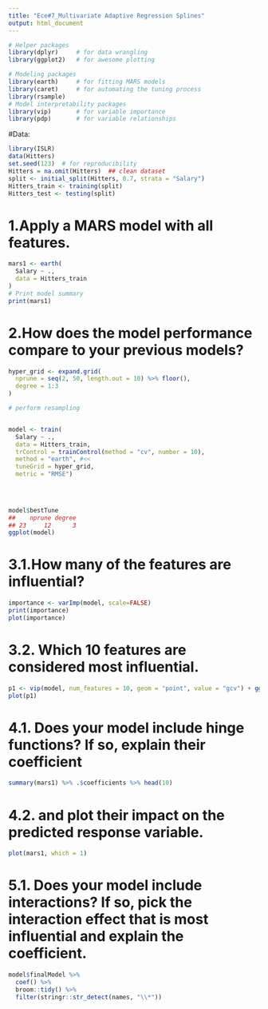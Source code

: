 ```yaml
---
title: "Ece#7_Multivariate Adaptive Regression Splines"
output: html_document
---
```


```r
# Helper packages
library(dplyr)     # for data wrangling
library(ggplot2)   # for awesome plotting

# Modeling packages
library(earth)     # for fitting MARS models
library(caret)     # for automating the tuning process
library(rsample)
# Model interpretability packages
library(vip)       # for variable importance
library(pdp)       # for variable relationships
```

#Data:
```r
library(ISLR)
data(Hitters)
set.seed(123)  # for reproducibility
Hitters = na.omit(Hitters)  ## clean dataset
split <- initial_split(Hitters, 0.7, strata = "Salary")
Hitters_train <- training(split)
Hitters_test <- testing(split)
```

# 1.Apply a MARS model with all features.

```r
mars1 <- earth(
  Salary ~ .,  
  data = Hitters_train   
)
# Print model summary
print(mars1)
```

# 2.How does the model performance compare to your previous models?

```r
hyper_grid <- expand.grid(
  nprune = seq(2, 50, length.out = 10) %>% floor(),
  degree = 1:3
)

# perform resampling


model <- train(
  Salary ~ ., 
  data = Hitters_train, 
  trControl = trainControl(method = "cv", number = 10),
  method = "earth", #<<
  tuneGrid = hyper_grid,
  metric = "RMSE")
  
  


model$bestTune
##    nprune degree
## 23     12      3
ggplot(model)
```

# 3.1.How many of the features are influential? 
```r


importance <- varImp(model, scale=FALSE)
print(importance)
plot(importance)
```

# 3.2. Which 10 features are considered most influential.
```r
p1 <- vip(model, num_features = 10, geom = "point", value = "gcv") + ggtitle("GCV")
plot(p1)
```

# 4.1. Does your model include hinge functions? If so, explain their coefficient 
```r
summary(mars1) %>% .$coefficients %>% head(10)
```

# 4.2. and plot their impact on the predicted response variable.

```r
plot(mars1, which = 1)
```

# 5.1. Does your model include interactions? If so, pick the interaction effect that is most influential and explain the coefficient.
```r
model$finalModel %>%
  coef() %>%  
  broom::tidy() %>%  
  filter(stringr::str_detect(names, "\\*")) 
```
